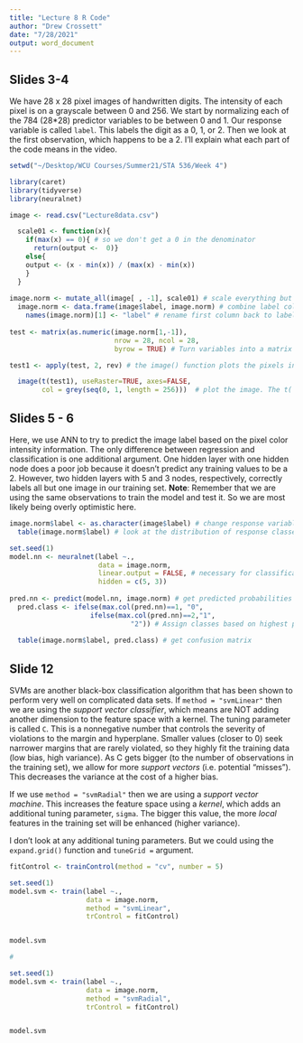 ```yaml
---
title: "Lecture 8 R Code"
author: "Drew Crossett"
date: "7/28/2021"
output: word_document
---
```


## Slides 3-4

We have 28 x 28 pixel images of handwritten digits. The intensity of each pixel is on a grayscale between 0 and 256. We start by normalizing each of the 784 (28*28) predictor variables to be between 0 and 1. Our response variable is called ```label```. This labels the digit as a 0, 1, or 2. Then we look at the first observation, which happens to be a 2. I'll explain what each part of the code means in the video.

```r
setwd("~/Desktop/WCU Courses/Summer21/STA 536/Week 4")

library(caret)
library(tidyverse)
library(neuralnet)

image <- read.csv("Lecture8data.csv")

  scale01 <- function(x){
    if(max(x) == 0){ # so we don't get a 0 in the denominator
      return(output <-  0)}
    else{
    output <- (x - min(x)) / (max(x) - min(x))
    }
  }
  
image.norm <- mutate_all(image[ , -1], scale01) # scale everything but the first variable (label)
  image.norm <- data.frame(image$label, image.norm) # combine label column with scaled pixel values
    names(image.norm)[1] <- "label" # rename first column back to label
    
test <- matrix(as.numeric(image.norm[1,-1]), 
                          nrow = 28, ncol = 28,
                          byrow = TRUE) # Turn variables into a matrix of pixels. Only looking at the first observation. Remove first column because that's the label

test1 <- apply(test, 2, rev) # the image() function plots the pixels in "reverse" order of how we would think of a matrix

  image(t(test1), useRaster=TRUE, axes=FALSE,
        col = grey(seq(0, 1, length = 256)))  # plot the image. The t( ) function stands for "transpose". Get grayscale values between 0 and 256 (normalized to be between 0 and 1)  
```

## Slides 5 - 6

Here, we use ANN to try to predict the image label based on the pixel color intensity information. The only difference between regression and classification is one additional argument. One hidden layer with one hidden node does a poor job because it doesn't predict any training values to be a 2. However, two hidden layers with 5 and 3 nodes, respectively, correctly labels all but one image in our training set. **Note**: Remember that we are using the same observations to train the model and test it. So we are most likely being overly optimistic here.

```r
image.norm$label <- as.character(image$label) # change response variable to character
  table(image.norm$label) # look at the distribution of response classes

set.seed(1)
model.nn <- neuralnet(label ~., 
                      data = image.norm,
                      linear.output = FALSE, # necessary for classification
                      hidden = c(5, 3)) 
 
pred.nn <- predict(model.nn, image.norm) # get predicted probabilities of each class
  pred.class <- ifelse(max.col(pred.nn)==1, "0",
                    ifelse(max.col(pred.nn)==2,"1",
                              "2")) # Assign classes based on highest predicted probabilities
  
  table(image.norm$label, pred.class) # get confusion matrix
```

## Slide 12

SVMs are another black-box classification algorithm that has been shown to perform very well on complicated data sets. If ```method = "svmLinear"``` then we are using the *support vector classifier*, which means are NOT adding another dimension to the feature space with a kernel. The tuning parameter is called ```C```. This is a nonnegative number that controls the severity of violations to the margin and hyperplane. Smaller values (closer to 0) seek narrower margins that are rarely violated, so they highly fit the training data (low bias, high variance). As C gets bigger (to the number of observations in the training set), we allow for more *support vectors* (i.e. potential "misses"). This decreases the variance at the cost of a higher bias.

If we use ```method = "svmRadial"``` then we are using a *support vector machine*. This increases the feature space using a *kernel*, which adds an additional tuning parameter, ```sigma```. The bigger this value, the more *local* features in the training set will be enhanced (higher variance).

I don't look at any additional tuning parameters. But we could using the ```expand.grid()``` function and ```tuneGrid = ``` argument.

```r
fitControl <- trainControl(method = "cv", number = 5)

set.seed(1)
model.svm <- train(label ~., 
                   data = image.norm, 
                   method = "svmLinear",
                   trControl = fitControl)


model.svm

#

set.seed(1)
model.svm <- train(label ~., 
                   data = image.norm, 
                   method = "svmRadial",
                   trControl = fitControl)


model.svm
```